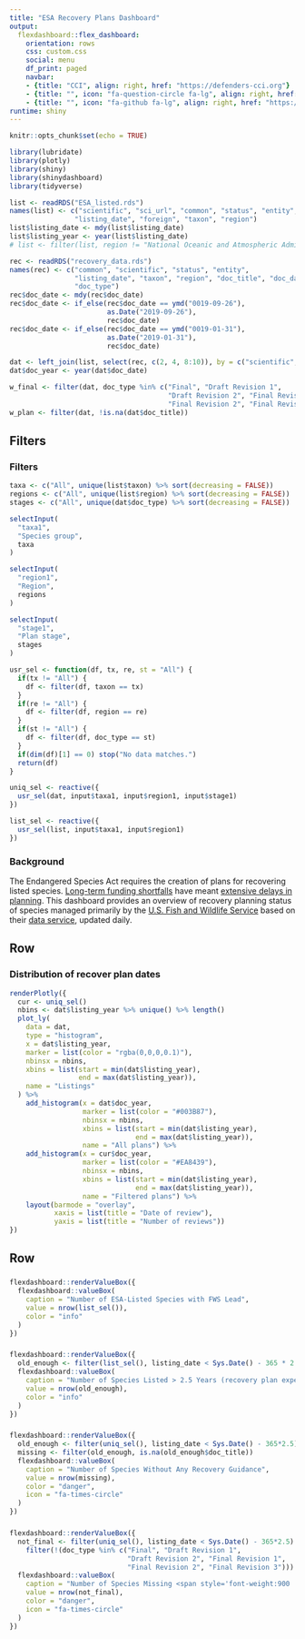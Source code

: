 ```yaml
---
title: "ESA Recovery Plans Dashboard"
output: 
  flexdashboard::flex_dashboard:
    orientation: rows
    css: custom.css
    social: menu
    df_print: paged
    navbar:
    - {title: "CCI", align: right, href: "https://defenders-cci.org"}
    - {title: "", icon: "fa-question-circle fa-lg", align: right, href: "mailto:jmalcom@defenders.org?subject=recovery plans dashboard"}
    - {title: "", icon: "fa-github fa-lg", align: right, href: "https://github.com/Defenders-CCI/"}
runtime: shiny
---
```


```r
knitr::opts_chunk$set(echo = TRUE)

library(lubridate)
library(plotly)
library(shiny)
library(shinydashboard)
library(tidyverse)

list <- readRDS("ESA_listed.rds")
names(list) <- c("scientific", "sci_url", "common", "status", "entity", 
                "listing_date", "foreign", "taxon", "region")
list$listing_date <- mdy(list$listing_date)
list$listing_year <- year(list$listing_date)
# list <- filter(list, region != "National Oceanic and Atmospheric Administration")

rec <- readRDS("recovery_data.rds")
names(rec) <- c("common", "scientific", "status", "entity", 
                "listing_date", "taxon", "region", "doc_title", "doc_date",
                "doc_type")
rec$doc_date <- mdy(rec$doc_date)
rec$doc_date <- if_else(rec$doc_date == ymd("0019-09-26"),
                        as.Date("2019-09-26"),
                        rec$doc_date)
rec$doc_date <- if_else(rec$doc_date == ymd("0019-01-31"),
                        as.Date("2019-01-31"),
                        rec$doc_date)

dat <- left_join(list, select(rec, c(2, 4, 8:10)), by = c("scientific", "entity"))
dat$doc_year <- year(dat$doc_date)

w_final <- filter(dat, doc_type %in% c("Final", "Draft Revision 1", 
                                       "Draft Revision 2", "Final Revision 1",
                                       "Final Revision 2", "Final Revision 3"))
w_plan <- filter(dat, !is.na(dat$doc_title))
```


Filters {.sidebar}
-----------------------------------------------------

### Filters

```r
taxa <- c("All", unique(list$taxon) %>% sort(decreasing = FALSE))
regions <- c("All", unique(list$region) %>% sort(decreasing = FALSE))
stages <- c("All", unique(dat$doc_type) %>% sort(decreasing = FALSE))

selectInput(
  "taxa1",
  "Species group",
  taxa
)

selectInput(
  "region1",
  "Region",
  regions
)

selectInput(
  "stage1",
  "Plan stage",
  stages
)

```

```r
usr_sel <- function(df, tx, re, st = "All") {
  if(tx != "All") {
    df <- filter(df, taxon == tx)
  }
  if(re != "All") {
    df <- filter(df, region == re)
  }
  if(st != "All") {
    df <- filter(df, doc_type == st)
  }
  if(dim(df)[1] == 0) stop("No data matches.")
  return(df)
}

uniq_sel <- reactive({ 
  usr_sel(dat, input$taxa1, input$region1, input$stage1) 
})

list_sel <- reactive({
  usr_sel(list, input$taxa1, input$region1)
})
```

### Background

The Endangered Species Act requires the creation of plans for recovering listed species. [Long-term funding shortfalls](https://defenders-cci.org/publication/conservation-funding/) have meant [extensive delays in planning](https://conbio.onlinelibrary.wiley.com/doi/full/10.1111/conl.12601). This dashboard provides an overview of recovery planning status of species managed primarily by the [U.S. Fish and Wildlife Service](https://www.fws.gov) based on their [data service](https://ecos.fws.gov/ecp/report/ad-hoc-documentation?catalogId=species&reportId=species), updated daily. 

Row {data-height=750}
-----------------------------------------------------

### Distribution of recover plan dates

```r
renderPlotly({
  cur <- uniq_sel()
  nbins <- dat$listing_year %>% unique() %>% length() 
  plot_ly(
    data = dat,
    type = "histogram",
    x = dat$listing_year,
    marker = list(color = "rgba(0,0,0,0.1)"),
    nbinsx = nbins,
    xbins = list(start = min(dat$listing_year),
                 end = max(dat$listing_year)),
    name = "Listings"
  ) %>%
    add_histogram(x = dat$doc_year,
                  marker = list(color = "#003B87"),
                  nbinsx = nbins,
                  xbins = list(start = min(dat$listing_year),
                               end = max(dat$listing_year)),
                  name = "All plans") %>%
    add_histogram(x = cur$doc_year,
                  marker = list(color = "#EA8439"),
                  nbinsx = nbins,
                  xbins = list(start = min(dat$listing_year),
                               end = max(dat$listing_year)),
                  name = "Filtered plans") %>%
    layout(barmode = "overlay",
           xaxis = list(title = "Date of review"),
           yaxis = list(title = "Number of reviews"))
})
```

Row {data-height=150}
-------------------------------------------------------------
### {.value-box}

```r
flexdashboard::renderValueBox({
  flexdashboard::valueBox(
    caption = "Number of ESA-Listed Species with FWS Lead",
    value = nrow(list_sel()),
    color = "info"
  )
})
```

### {.value-box}

```r
flexdashboard::renderValueBox({
  old_enough <- filter(list_sel(), listing_date < Sys.Date() - 365 * 2.5)
  flexdashboard::valueBox(
    caption = "Number of Species Listed > 2.5 Years (recovery plan expected)",
    value = nrow(old_enough),
    color = "info"
  )
})
```

### {.value-box}

```r
flexdashboard::renderValueBox({
  old_enough <- filter(uniq_sel(), listing_date < Sys.Date() - 365*2.5)
  missing <- filter(old_enough, is.na(old_enough$doc_title))
  flexdashboard::valueBox(
    caption = "Number of Species Without Any Recovery Guidance",
    value = nrow(missing),
    color = "danger",
    icon = "fa-times-circle"
  )
})
```

### {.value-box}

```r
flexdashboard::renderValueBox({
  not_final <- filter(uniq_sel(), listing_date < Sys.Date() - 365*2.5) %>%
    filter(!(doc_type %in% c("Final", "Draft Revision 1", 
                             "Draft Revision 2", "Final Revision 1",
                             "Final Revision 2", "Final Revision 3")))
  flexdashboard::valueBox(
    caption = "Number of Species Missing <span style='font-weight:900 !important;'>Final</span> Recovery Plans",
    value = nrow(not_final),
    color = "danger",
    icon = "fa-times-circle"
  )
})
```

